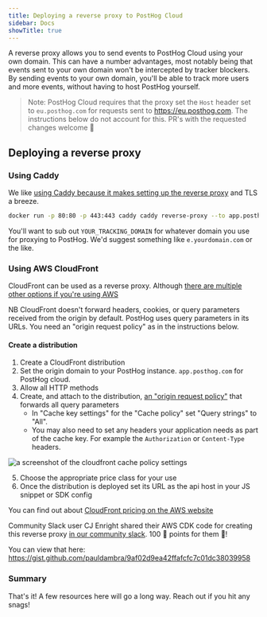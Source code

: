 ```yaml
---
title: Deploying a reverse proxy to PostHog Cloud
sidebar: Docs
showTitle: true
---
```


A reverse proxy allows you to send events to PostHog Cloud using your own domain.
This can have a number advantages, most notably being that events sent to your own domain won't be intercepted by tracker blockers.
By sending events to your own domain, you'll be able to track more users and more events, without having to host PostHog yourself.

> Note: PostHog Cloud requires that the proxy set the `Host` header set to `eu.posthog.com` for requests 
> sent to https://eu.posthog.com. The instructions below do not account for this. PR's with the requested 
> changes welcome 🙏

## Deploying a reverse proxy

### Using Caddy

We like [using Caddy because it makes setting up the reverse proxy](https://caddyserver.com/docs/quick-starts/reverse-proxy) and TLS a breeze.

```bash
docker run -p 80:80 -p 443:443 caddy caddy reverse-proxy --to app.posthog.com:443 --from <YOUR_TRACKING_DOMAIN>
```

You'll want to sub out `YOUR_TRACKING_DOMAIN` for whatever domain you use for proxying to PostHog. We'd suggest something like `e.yourdomain.com` or the like.

### Using AWS CloudFront

CloudFront can be used as a reverse proxy. Although [there are multiple other options if you're using AWS](https://aws.amazon.com/blogs/architecture/serving-content-using-fully-managed-reverse-proxy-architecture/)

NB CloudFront doesn't forward headers, cookies, or query parameters received from the origin by default. PostHog uses query parameters in its URLs. You need an "origin request policy" as in the instructions below.

#### Create a distribution

1. Create a CloudFront distribution
2. Set the origin domain to your PostHog instance. `app.posthog.com` for PostHog cloud.
3. Allow all HTTP methods
4. Create, and attach to the distribution, [an "origin request policy"](https://docs.aws.amazon.com/AmazonCloudFront/latest/DeveloperGuide/controlling-origin-requests.html#origin-request-create-origin-request-policy) that forwards all query parameters
    * In "Cache key settings" for the "Cache policy" set "Query strings" to "All".
    * You may also need to set any headers your application needs as part of the cache key. For example the `Authorization` or `Content-Type` headers.


<img src={diagram} alt="a screenshot of the cloudfront cache policy settings" />

5. Choose the appropriate price class for your use
6. Once the distribution is deployed set its URL as the api host in your JS snippet or SDK config

You can find out about [CloudFront pricing on the AWS website](https://aws.amazon.com/cloudfront/pricing/)

Community Slack user CJ Enright shared their AWS CDK code for creating this reverse proxy [in our community slack](https://posthogusers.slack.com/archives/CTLTM70RM/p1657732914776719). 100 🦔 points for them 💖!

You can view that here: https://gist.github.com/pauldambra/9af02d9ea42ffafcfc7c01dc38039958

### Summary
That's it! A few resources here will go a long way. Reach out if you hit any snags!
